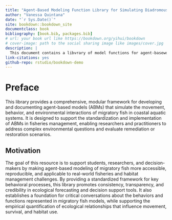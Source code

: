 ```yaml
---
title: "Agent-Based Modeling Function Library for Simulating Diadromous Fish Migration"
author: "Vanessa Quintana"
date: "`r Sys.Date()`"
site: bookdown::bookdown_site
documentclass: book
bibliography: [book.bib, packages.bib]
# url: your book url like https://bookdown.org/yihui/bookdown
# cover-image: path to the social sharing image like images/cover.jpg
description: |
  This document contains a libvrary of model functions for agent-basewd modeling simulations of diadromous fish
link-citations: yes
github-repo: rstudio/bookdown-demo
---
```


# Preface {.unnumbered}

This library provides a comprehensive, modular framework for developing and documenting agent-based models (ABMs) that simulate the movement, behavior, and environmental interactions of migratory fish in coastal aquatic systems. It is designed to support the standardization and implementation of ABMs in fisheries management, enabling researchers and practitioners to address complex environmental questions and evaluate remediation or restoration scenarios.

## Motivation {.unnumbered}

The goal of this resource is to support students, researchers, and decision-makers by making agent-based modeling of migratory fish more accessible, reproducible, and applicable to real-world fisheries and habitat management challenges. By providing a standardized framework for key behavioral processes, this library promotes consistency, transparency, and credibility in ecological forecasting and decision support tools. It also establishes a foundation for critical conversations about the behaviors and functions represented in migratory fish models, while supporting the empirical quantification of ecological relationships that influence movement, survival, and habitat use.
